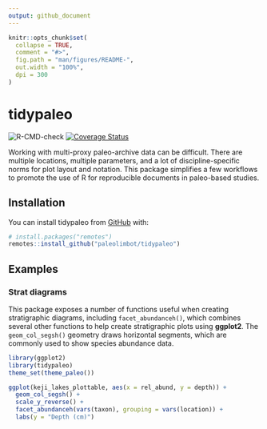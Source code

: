```yaml
---
output: github_document
---
```


<!-- README.md is generated from README.Rmd. Please edit that file -->

```r
knitr::opts_chunk$set(
  collapse = TRUE,
  comment = "#>",
  fig.path = "man/figures/README-",
  out.width = "100%",
  dpi = 300
)
```

# tidypaleo

<!-- badges: start -->
![R-CMD-check](https://github.com/paleolimbot/tidypaleo/workflows/R-CMD-check/badge.svg)
[![Coverage Status](https://img.shields.io/codecov/c/github/paleolimbot/tidypaleo/master.svg)](https://codecov.io/github/paleolimbot/tidypaleo?branch=master)
<!-- badges: end -->

Working with multi-proxy paleo-archive data can be difficult. There are multiple locations, multiple parameters, and a lot of discipline-specific norms for plot layout and notation. This package simplifies a few workflows to promote the use of R for reproducible documents in paleo-based studies.

## Installation

You can install tidypaleo from [GitHub](https://github.com) with:

```r
# install.packages("remotes")
remotes::install_github("paleolimbot/tidypaleo")
```

## Examples

### Strat diagrams

This package exposes a number of functions useful when creating stratigraphic diagrams, including `facet_abundanceh()`, which combines several other functions to help create stratigraphic plots using **ggplot2**. The `geom_col_segsh()` geometry draws horizontal segments, which are commonly used to show species abundance data.

```r
library(ggplot2)
library(tidypaleo)
theme_set(theme_paleo())

ggplot(keji_lakes_plottable, aes(x = rel_abund, y = depth)) +
  geom_col_segsh() +
  scale_y_reverse() +
  facet_abundanceh(vars(taxon), grouping = vars(location)) +
  labs(y = "Depth (cm)")
```
